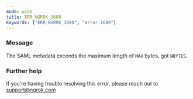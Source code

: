 ```yaml
---
mode: wide
title: ERR_NGROK_1680
keywords: ["ERR_NGROK_1680", "error 1680"]
---
```


### Message

The SAML metadata exceeds the maximum length of `MAX` bytes, got `NBYTES`.

### Further help

If you're having trouble resolving this error, please reach out to [support@ngrok.com](mailto:support@ngrok.com?subject=Help%20with%20ERR_NGROK_1680)
